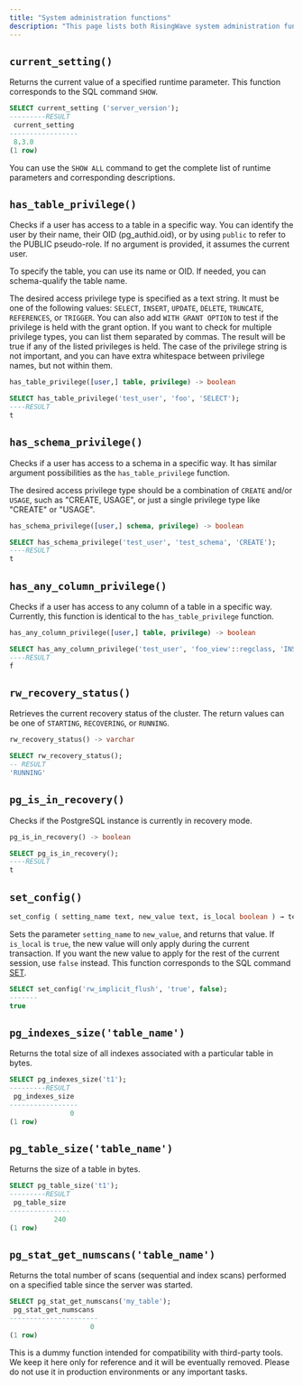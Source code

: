 ```yaml
---
title: "System administration functions"
description: "This page lists both RisingWave system administration functions and PostgreSQL system administration functions that are supported in RisingWave."
---
```


## `current_setting()`

Returns the current value of a specified runtime parameter. This function corresponds to the SQL command `SHOW`.

```sql
SELECT current_setting ('server_version');
---------RESULT
 current_setting
-----------------
 8.3.0
(1 row)
```

You can use the `SHOW ALL` command to get the complete list of runtime parameters and corresponding descriptions.

## `has_table_privilege()`

Checks if a user has access to a table in a specific way. You can identify the user by their name, their OID (pg\_authid.oid), or by using `public` to refer to the PUBLIC pseudo-role. If no argument is provided, it assumes the current user.

To specify the table, you can use its name or OID. If needed, you can schema-qualify the table name.

The desired access privilege type is specified as a text string. It must be one of the following values: `SELECT`, `INSERT`, `UPDATE`, `DELETE`, `TRUNCATE`, `REFERENCES`, or `TRIGGER`. You can also add `WITH GRANT OPTION` to test if the privilege is held with the grant option. If you want to check for multiple privilege types, you can list them separated by commas. The result will be true if any of the listed privileges is held. The case of the privilege string is not important, and you can have extra whitespace between privilege names, but not within them.

```sql Syntax
has_table_privilege([user,] table, privilege) -> boolean
```

```sql Example
SELECT has_table_privilege('test_user', 'foo', 'SELECT');
----RESULT
t
```

## `has_schema_privilege()`

Checks if a user has access to a schema in a specific way. It has similar argument possibilities as the `has_table_privilege` function.

The desired access privilege type should be a combination of `CREATE` and/or `USAGE`, such as "CREATE, USAGE", or just a single privilege type like "CREATE" or "USAGE".

```sql Syntax
has_schema_privilege([user,] schema, privilege) -> boolean
```

```sql Example
SELECT has_schema_privilege('test_user', 'test_schema', 'CREATE');
----RESULT
t
```

## `has_any_column_privilege()`

Checks if a user has access to any column of a table in a specific way. Currently, this function is identical to the `has_table_privilege` function.

```sql Syntax
has_any_column_privilege([user,] table, privilege) -> boolean
```

```sql Example
SELECT has_any_column_privilege('test_user', 'foo_view'::regclass, 'INSERT');
----RESULT
f
```

## `rw_recovery_status()`

Retrieves the current recovery status of the cluster. The return values can be one of `STARTING`, `RECOVERING`, or `RUNNING`.

```sql Syntax
rw_recovery_status() -> varchar
```

```sql Example
SELECT rw_recovery_status();
-- RESULT
'RUNNING'
```

## `pg_is_in_recovery()`

Checks if the PostgreSQL instance is currently in recovery mode.

```sql Syntax
pg_is_in_recovery() -> boolean
```

```sql Example
SELECT pg_is_in_recovery();
----RESULT
t
```

## `set_config()`

```sql Syntax
set_config ( setting_name text, new_value text, is_local boolean ) → text
```

Sets the parameter `setting_name` to `new_value`, and returns that value. If `is_local` is `true`, the new value will only apply during the current transaction. If you want the new value to apply for the rest of the current session, use `false` instead. This function corresponds to the SQL command [SET](/sql/commands/sql-set).

```sql Example
SELECT set_config('rw_implicit_flush', 'true', false);
-------
true
```

## `pg_indexes_size('table_name')`

Returns the total size of all indexes associated with a particular table in bytes.

```sql
SELECT pg_indexes_size('t1');
---------RESULT
 pg_indexes_size
-----------------
               0
(1 row)
```

## `pg_table_size('table_name')`

Returns the size of a table in bytes.

```sql
SELECT pg_table_size('t1');
---------RESULT
 pg_table_size
---------------
           240
(1 row)
```

## `pg_stat_get_numscans('table_name')`

Returns the total number of scans (sequential and index scans) performed on a specified table since the server was started.

```sql
SELECT pg_stat_get_numscans('my_table');
 pg_stat_get_numscans
----------------------
                    0
(1 row)
```

<Note>
This is a dummy function intended for compatibility with third-party tools. We keep it here only for reference and it will be eventually removed. Please do not use it in production environments or any important tasks.

</Note>
